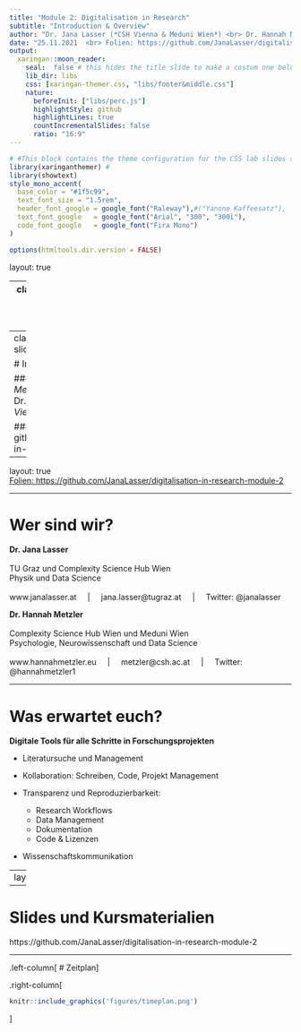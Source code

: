 ```yaml
---
title: "Module 2: Digitalisation in Research" 
subtitle: "Introduction & Overview"
author: "Dr. Jana Lasser (*CSH Vienna & Meduni Wien*) <br> Dr. Hannah Metzler  (*TU Graz & CSH Vienna*)"
date: "25.11.2021  <br> Folien: https://github.com/JanaLasser/digitalisation-in-research-module-2/"
output:
  xaringan::moon_reader:
    seal:  false # this hides the title slide to make a costum one below
    lib_dir: libs 
    css: [xaringan-themer.css, "libs/footer&middle.css"]
    nature:
      beforeInit: ["libs/perc.js"]
      highlightStyle: github
      highlightLines: true
      countIncrementalSlides: false
      ratio: "16:9"
---
```


```r
# #This block contains the theme configuration for the CSS lab slides style
library(xaringanthemer) #
library(showtext)
style_mono_accent(
  base_color = "#1f5c99",
  text_font_size = "1.5rem",
  header_font_google = google_font("Raleway"),#("Yanone Kaffeesatz"),
  text_font_google   = google_font("Arial", "300", "300i"),
  code_font_google   = google_font("Fira Mono")
)
```

```r
options(htmltools.dir.version = FALSE)
```

layout: true

---
class: inverse, center, middle, title-slide
background-image: url(figures/title_slide.svg)
background-size: contain


---
class: inverse, center, middle, title-slide

# Introduction & Overview


### Dr. Jana Lasser (*CSH Vienna & Meduni Wien*) <br> Dr. Hannah Metzler  (*TU Graz & CSH Vienna*)

#### Folien: github.com/JanaLasser/digitalisation-in-research-module-2

---
layout: true
<div class="my-footer"><span>
<a href ="https://github.com/JanaLasser/digitalisation-in-research-module-2"> Folien: https://github.com/JanaLasser/digitalisation-in-research-module-2  </a>
</span></div>

---

# Wer sind wir?

**Dr. Jana Lasser** <br> <br>
TU Graz und Complexity Science Hub Wien <br>
Physik und Data Science  <br> <br>
www.janalasser.at     |     
jana.lasser@tugraz.at     |     
Twitter: @janalasser <br>

**Dr. Hannah Metzler**  <br> <br>
Complexity Science Hub Wien und Meduni Wien <br>
Psychologie, Neurowissenschaft und Data Science <br> <br>
www.hannahmetzler.eu     |     metzler@csh.ac.at     |     Twitter: @hannahmetzler1 <br>

---

# Was erwartet euch? 

**Digitale Tools für alle Schritte in Forschungsprojekten**

* Literatursuche und Management

* Kollaboration: Schreiben, Code, Projekt Management

* Transparenz und Reproduzierbarkeit: 
    * Research Workflows
    * Data Management
    * Dokumentation
    * Code & Lizenzen
    
* Wissenschaftskommunikation

---
layout:true

---

# Slides und Kursmaterialien

https://github.com/JanaLasser/digitalisation-in-research-module-2

---

.left-column[
# Zeitplan
]

.right-column[
```r
knitr::include_graphics('figures/timeplan.png')
```
]
